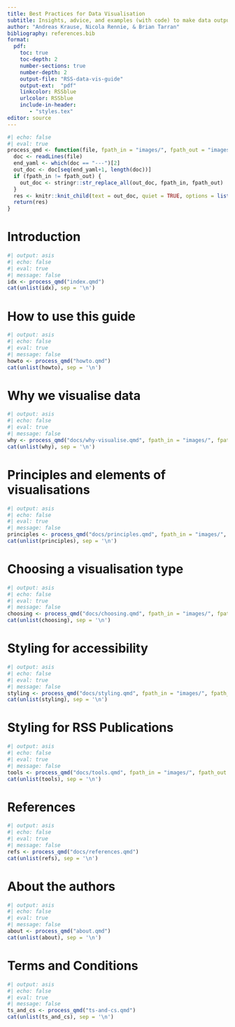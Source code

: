 ```yaml
---
title: Best Practices for Data Visualisation
subtitle: Insights, advice, and examples (with code) to make data outputs more readable, accessible, and impactful
author: "Andreas Krause, Nicola Rennie, & Brian Tarran"
bibliography: references.bib
format:
  pdf:
    toc: true
    toc-depth: 2
    number-sections: true
    number-depth: 2
    output-file: "RSS-data-vis-guide"
    output-ext:  "pdf"
    linkcolor: RSSblue
    urlcolor: RSSblue
    include-in-header: 
       - "styles.tex"
editor: source
---
```


```r
#| echo: false
#| eval: true
process_qmd <- function(file, fpath_in = "images/", fpath_out = "images/") {
  doc <- readLines(file)
  end_yaml <- which(doc == "---")[2]
  out_doc <- doc[seq(end_yaml+1, length(doc))]
  if (fpath_in != fpath_out) {
    out_doc <- stringr::str_replace_all(out_doc, fpath_in, fpath_out)
  }
  res <- knitr::knit_child(text = out_doc, quiet = TRUE, options = list(eval = FALSE, echo = TRUE))
  return(res)
}
```

# Introduction

```r
#| output: asis
#| echo: false
#| eval: true
#| message: false
idx <- process_qmd("index.qmd")
cat(unlist(idx), sep = '\n')
```

# How to use this guide

```r
#| output: asis
#| echo: false
#| eval: true
#| message: false
howto <- process_qmd("howto.qmd")
cat(unlist(howto), sep = '\n')
```

# Why we visualise data

```r
#| output: asis
#| echo: false
#| eval: true
#| message: false
why <- process_qmd("docs/why-visualise.qmd", fpath_in = "images/", fpath_out = "docs/images/")
cat(unlist(why), sep = '\n')
```

# Principles and elements of visualisations

```r
#| output: asis
#| echo: false
#| eval: true
#| message: false
principles <- process_qmd("docs/principles.qmd", fpath_in = "images/", fpath_out = "docs/images/")
cat(unlist(principles), sep = '\n')
```

# Choosing a visualisation type

```r
#| output: asis
#| echo: false
#| eval: true
#| message: false
choosing <- process_qmd("docs/choosing.qmd", fpath_in = "images/", fpath_out = "docs/images/")
cat(unlist(choosing), sep = '\n')
```

# Styling for accessibility

```r
#| output: asis
#| echo: false
#| eval: true
#| message: false
styling <- process_qmd("docs/styling.qmd", fpath_in = "images/", fpath_out = "docs/images/")
cat(unlist(styling), sep = '\n')
```


# Styling for RSS Publications

```r
#| output: asis
#| echo: false
#| eval: true
#| message: false
tools <- process_qmd("docs/tools.qmd", fpath_in = "images/", fpath_out = "docs/images/")
cat(unlist(tools), sep = '\n')
```

# References

```r
#| output: asis
#| echo: false
#| eval: true
#| message: false
refs <- process_qmd("docs/references.qmd")
cat(unlist(refs), sep = '\n')
```

# About the authors

```r
#| output: asis
#| echo: false
#| eval: true
#| message: false
about <- process_qmd("about.qmd")
cat(unlist(about), sep = '\n')
```

# Terms and Conditions

```r
#| output: asis
#| echo: false
#| eval: true
#| message: false
ts_and_cs <- process_qmd("ts-and-cs.qmd")
cat(unlist(ts_and_cs), sep = '\n')
```

